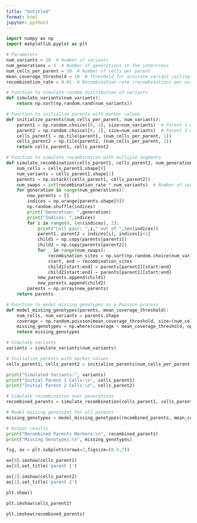 ```yaml
---
title: "Untitled"
format: html
jupyter: python3
---
```


```python
import numpy as np
import matplotlib.pyplot as plt
```

```python

# Parameters
num_variants = 10  # Number of variants
num_generations = 5  # Number of generations in the intercross
num_cells_per_parent = 10  # Number of cells per parent
mean_coverage_threshold = 10  # Threshold for accurate variant calling
recombination_rate = 0.01  # Recombination rate (recombinations per unit genome length)

# Function to simulate random distribution of variants
def simulate_variants(num_variants):
    return np.sort(np.random.rand(num_variants))

# Function to initialize parents with marker values
def initialize_parents(num_cells_per_parent, num_variants):
    parent1 = np.random.choice([0, 1], size=num_variants)  # Parent 1 markers
    parent2 = np.random.choice([0, 1], size=num_variants)  # Parent 2 markers
    cells_parent1 = np.tile(parent1, (num_cells_per_parent, 1))
    cells_parent2 = np.tile(parent2, (num_cells_per_parent, 1))
    return cells_parent1, cells_parent2

# Function to simulate recombination with multiple segments
def simulate_recombination(cells_parent1, cells_parent2, num_generations, recombination_rate):
    num_cells = cells_parent1.shape[0]
    num_variants = cells_parent1.shape[1]
    parents = np.vstack((cells_parent1, cells_parent2))
    num_swaps = int(recombination_rate * num_variants)  # Number of swaps based on recombination rate
    for generation in range(num_generations):
        new_parents = []
        indices = np.arange(parents.shape[0])
        np.random.shuffle(indices)
        print("Generation: ",generation)
        print("Indices: ",indices)
        for i in range(0, len(indices), 2):
            print("Cell pair: ",i," out of ",len(indices))
            parent1, parent2 = indices[i], indices[i+1]
            child1 = np.copy(parents[parent1])
            child2 = np.copy(parents[parent2])
            for _ in range(num_swaps):
                recombination_sites = np.sort(np.random.choice(num_variants, size=2, replace=False))
                start, end = recombination_sites
                child1[start:end] = parents[parent2][start:end]
                child2[start:end] = parents[parent1][start:end]
            new_parents.append(child1)
            new_parents.append(child2)
        parents = np.array(new_parents)
    return parents

# Function to model missing genotypes as a Poisson process
def model_missing_genotypes(parents, mean_coverage_threshold):
    num_cells, num_variants = parents.shape
    coverage = np.random.poisson(mean_coverage_threshold, size=(num_cells, num_variants))
    missing_genotypes = np.where(coverage < mean_coverage_threshold, np.nan, parents)
    return missing_genotypes

# Simulate variants
variants = simulate_variants(num_variants)

# Initialize parents with marker values
cells_parent1, cells_parent2 = initialize_parents(num_cells_per_parent, num_variants)

print("Simulated Variants:", variants)
print("Initial Parent 1 Cells:\n", cells_parent1)
print("Initial Parent 2 Cells:\n", cells_parent2)

# Simulate recombination over generations
recombined_parents = simulate_recombination(cells_parent1, cells_parent2, num_generations, recombination_rate)

# Model missing genotypes for all parents
missing_genotypes = model_missing_genotypes(recombined_parents, mean_coverage_threshold)

# Output results
print("Recombined Parents Markers:\n", recombined_parents)
print("Missing Genotypes:\n", missing_genotypes)


```
```python

fig, ax = plt.subplots(nrows=2,figsize=(8.5,7))

ax[0].imshow(cells_parent1)
ax[0].set_title('parent 1')

ax[1].imshow(cells_parent2)
ax[1].set_title('parent 2')

plt.show()
```

```python

plt.imshow(cells_parent2)

plt.imshow(recombined_parents)

```